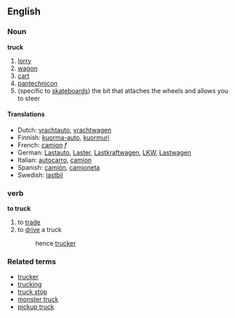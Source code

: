 ==English==
===Noun===
'''truck'''
#[[lorry]]
#[[wagon]]
#[[cart]]
#[[pantechnicon]]
#(specific to [[skateboard]]s) the bit that attaches the wheels and allows you to steer

====Translations====
*Dutch: [[vrachtauto]], [[vrachtwagen]]
*Finnish: [[kuorma-auto]], [[kuormuri]]
*French: [[camion]] ''f''
*German: [[Lastauto]], [[Laster]], [[Lastkraftwagen]], [[LKW]], [[Lastwagen]]
*Italian: [[autocarro]], [[camion]]
*Spanish: [[camión]], [[camioneta]]
*Swedish: [[lastbil]]

===verb===
'''to truck'''

# to [[trade]]
# to [[drive]] a truck
#:hence [[trucker]]

===Related terms===
*[[trucker]]
*[[trucking]]
*[[truck stop]]
*[[monster truck]]
*[[pickup truck]]<!-- also pickup, pick-up, pick-up truck? -->